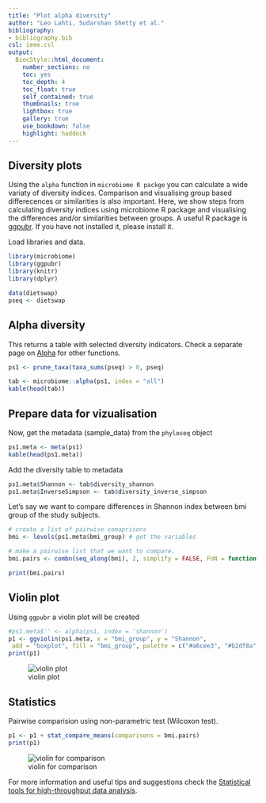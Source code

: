 ```yaml
---
title: "Plot alpha diversity"
author: "Leo Lahti, Sudarshan Shetty et al."
bibliography: 
- bibliography.bib
csl: ieee.csl
output:
  BiocStyle::html_document:
    number_sections: no
    toc: yes
    toc_depth: 4
    toc_float: true
    self_contained: true
    thumbnails: true
    lightbox: true
    gallery: true
    use_bookdown: false
    highlight: haddock
---
```

<!--
  %\VignetteIndexEntry{microbiome tutorial}
  %\VignetteEngine{knitr::rmarkdown}
  %\usepackage[utf8]{inputenc}
  %\VignetteEncoding{UTF-8}
-->

## Diversity plots  

Using the `alpha` function in `microbiome R packge` you can calculate a wide variaty of diversity indices. Comparison and visualising group based differecences or similarities is also important. Here, we show steps from calculating diversity indices using microbiome R package and visualising the differences and/or similarities between groups. A useful R package is [ggpubr](http://www.sthda.com/english/rpkgs/ggpubr/). If you have not installed it, please install it.     

Load libraries and data.

```r

library(microbiome)
library(ggpubr)
library(knitr)
library(dplyr)

data(dietswap)
pseq <- dietswap
```


## Alpha diversity

This returns a table with selected diversity indicators. Check a separate page on [Alpha](Diversity.html) for other functions.

```r

ps1 <- prune_taxa(taxa_sums(pseq) > 0, pseq)

tab <- microbiome::alpha(ps1, index = "all")
kable(head(tab))

```


## Prepare data for vizualisation
Now, get the metadata (sample_data) from the `phyloseq` object

```r

ps1.meta <- meta(ps1)
kable(head(ps1.meta))

```

Add the diversity table to metadata

```r

ps1.meta$Shannon <- tab$diversity_shannon 
ps1.meta$InverseSimpson <- tab$diversity_inverse_simpson
```

Let's say we want to compare differences in Shannon index between bmi group of the study subjects.  

```r

# create a list of pairwise comaprisons
bmi <- levels(ps1.meta$bmi_group) # get the variables

# make a pairwise list that we want to compare.
bmi.pairs <- combn(seq_along(bmi), 2, simplify = FALSE, FUN = function(i)bmi[i])

print(bmi.pairs)
```


## Violin plot  

Using `ggpubr` a violin plot will be created

```r
#ps1.meta$'' <- alpha(ps1, index = 'shannon')
p1 <- ggviolin(ps1.meta, x = "bmi_group", y = "Shannon",
 add = "boxplot", fill = "bmi_group", palette = c("#a6cee3", "#b2df8a", "#fdbf6f")) 
print(p1)
```
![violin plot](Rplotvio1.jpeg)

## Statistics  

Pairwise comparision using non-parametric test (Wilcoxon test).

```r
p1 <- p1 + stat_compare_means(comparisons = bmi.pairs) 
print(p1)
```
![violin for comparison](Rplotvio2.jpeg)


For more information and useful tips and suggestions check the [Statistical tools for high-throughput data analysis](http://www.sthda.com/english/rpkgs/ggpubr/).  





